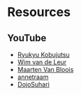 # Resources {.unnumbered}

## YouTube

- [Ryukyu Kobujutsu](https://www.youtube.com/channel/UCBHJ0-OxqCapubaTSbaYylQ)
- [Wim van de Leur](https://www.youtube.com/user/SOKNnl)
- [Maarten Van Bloois](https://www.youtube.com/channel/UCL8So3xK5jeiHeYYth9whFQ)
- [annetraam](https://www.youtube.com/user/annetraam)
- [DojoSuhari](https://www.youtube.com/channel/UCHzvRDTyf-Pknk66tcpqQGA)
